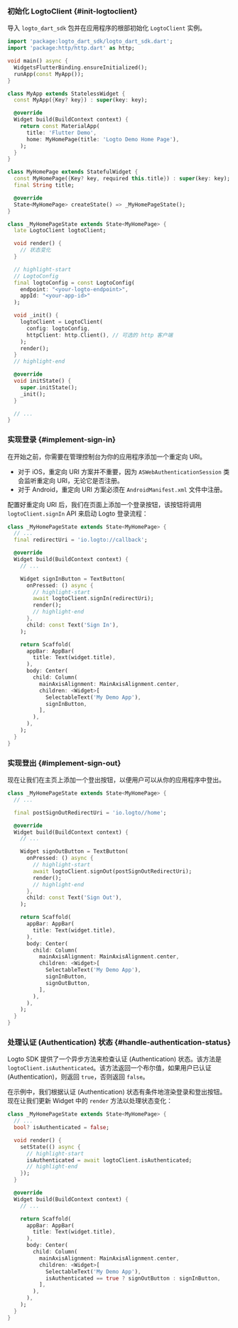 

### 初始化 LogtoClient \{#init-logtoclient}

导入 `logto_dart_sdk` 包并在应用程序的根部初始化 `LogtoClient` 实例。

```dart title="lib/main.dart"
import 'package:logto_dart_sdk/logto_dart_sdk.dart';
import 'package:http/http.dart' as http;

void main() async {
  WidgetsFlutterBinding.ensureInitialized();
  runApp(const MyApp());
}

class MyApp extends StatelessWidget {
  const MyApp({Key? key}) : super(key: key);

  @override
  Widget build(BuildContext context) {
    return const MaterialApp(
      title: 'Flutter Demo',
      home: MyHomePage(title: 'Logto Demo Home Page'),
    );
  }
}

class MyHomePage extends StatefulWidget {
  const MyHomePage({Key? key, required this.title}) : super(key: key);
  final String title;

  @override
  State<MyHomePage> createState() => _MyHomePageState();
}

class _MyHomePageState extends State<MyHomePage> {
  late LogtoClient logtoClient;

  void render() {
    // 状态变化
  }

  // highlight-start
  // LogtoConfig
  final logtoConfig = const LogtoConfig(
    endpoint: "<your-logto-endpoint>",
    appId: "<your-app-id>"
  );

  void _init() {
    logtoClient = LogtoClient(
      config: logtoConfig,
      httpClient: http.Client(), // 可选的 http 客户端
    );
    render();
  }
  // highlight-end

  @override
  void initState() {
    super.initState();
    _init();
  }

  // ...
}
```

### 实现登录 \{#implement-sign-in}

<SignInFlowSummary />

在开始之前，你需要在管理控制台为你的应用程序添加一个重定向 URI。

<ConfigureRedirectUri figureSrc={redirectUriFigure} redirectUri="io.logto://callback" />

- 对于 iOS，重定向 URI 方案并不重要，因为 `ASWebAuthenticationSession` 类会监听重定向 URI，无论它是否注册。
- 对于 Android，重定向 URI 方案必须在 `AndroidManifest.xml` 文件中注册。

配置好重定向 URI 后，我们在页面上添加一个登录按钮，该按钮将调用 `logtoClient.signIn` API 来启动 Logto 登录流程：

```dart title="lib/main.dart"
class _MyHomePageState extends State<MyHomePage> {
  // ...
  final redirectUri = 'io.logto://callback';

  @override
  Widget build(BuildContext context) {
    // ...

    Widget signInButton = TextButton(
      onPressed: () async {
        // highlight-start
        await logtoClient.signIn(redirectUri);
        render();
        // highlight-end
      },
      child: const Text('Sign In'),
    );

    return Scaffold(
      appBar: AppBar(
        title: Text(widget.title),
      ),
      body: Center(
        child: Column(
          mainAxisAlignment: MainAxisAlignment.center,
          children: <Widget>[
            SelectableText('My Demo App'),
            signInButton,
          ],
        ),
      ),
    );
  }
}
```

### 实现登出 \{#implement-sign-out}

<ConfigurePostSignOutRedirectUri
  figureSrc={postSignOutRedirectUriFigure}
  postSignOutRedirectUri="io.logto://callback"
/>

现在让我们在主页上添加一个登出按钮，以便用户可以从你的应用程序中登出。

```dart title="lib/main.dart"
class _MyHomePageState extends State<MyHomePage> {
  // ...

  final postSignOutRedirectUri = 'io.logto//home';

  @override
  Widget build(BuildContext context) {
    // ...

    Widget signOutButton = TextButton(
      onPressed: () async {
        // highlight-start
        await logtoClient.signOut(postSignOutRedirectUri);
        render();
        // highlight-end
      },
      child: const Text('Sign Out'),
    );

    return Scaffold(
      appBar: AppBar(
        title: Text(widget.title),
      ),
      body: Center(
        child: Column(
          mainAxisAlignment: MainAxisAlignment.center,
          children: <Widget>[
            SelectableText('My Demo App'),
            signInButton,
            signOutButton,
          ],
        ),
      ),
    );
  }
}
```

### 处理认证 (Authentication) 状态 \{#handle-authentication-status}

Logto SDK 提供了一个异步方法来检查认证 (Authentication) 状态。该方法是 `logtoClient.isAuthenticated`。该方法返回一个布尔值，如果用户已认证 (Authentication)，则返回 `true`，否则返回 `false`。

在示例中，我们根据认证 (Authentication) 状态有条件地渲染登录和登出按钮。现在让我们更新 Widget 中的 `render` 方法以处理状态变化：

```dart title="lib/main.dart"
class _MyHomePageState extends State<MyHomePage> {
  // ...
  bool? isAuthenticated = false;

  void render() {
    setState(() async {
      // highlight-start
      isAuthenticated = await logtoClient.isAuthenticated;
      // highlight-end
    });
  }

  @override
  Widget build(BuildContext context) {
    // ...

    return Scaffold(
      appBar: AppBar(
        title: Text(widget.title),
      ),
      body: Center(
        child: Column(
          mainAxisAlignment: MainAxisAlignment.center,
          children: <Widget>[
            SelectableText('My Demo App'),
            isAuthenticated == true ? signOutButton : signInButton,
          ],
        ),
      ),
    );
  }
}
```

<Checkpoint />

